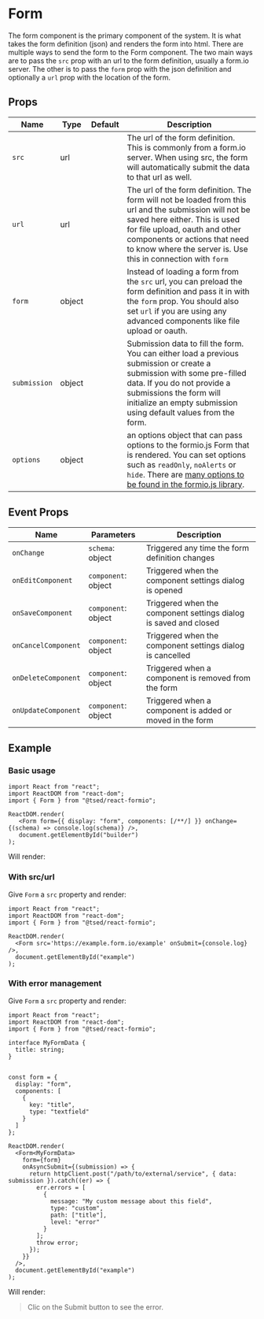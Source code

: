 
<Meta title="Documentation/Form"/>

<style>
  {`
  .sbdocs-wrapper {
    background: #f7f7f7;
  }
  .sbdocs-wrapper .sbdocs-wrapper  {
    background: #fff;
  }
  `}
</style>

# Form

The form component is the primary component of the system. It is what takes the form definition (json) and renders the
form into html. There are multiple ways to send the form to the Form component. The two main ways are to pass the `src`
prop with an url to the form definition, usually a form.io server. The other is to pass the `form` prop with the json
definition and optionally a `url` prop with the location of the form.

## Props

| Name         | Type   | Default | Description                                                                                                                                                                                                                                                                  |
|--------------|--------|---------|------------------------------------------------------------------------------------------------------------------------------------------------------------------------------------------------------------------------------------------------------------------------------|
| `src`        | url    |         | The url of the form definition. This is commonly from a form.io server. When using src, the form will automatically submit the data to that url as well.                                                                                                                     |
| `url`        | url    |         | The url of the form definition. The form will not be loaded from this url and the submission will not be saved here either. This is used for file upload, oauth and other components or actions that need to know where the server is. Use this in connection with `form`    |
| `form`       | object |         | Instead of loading a form from the `src` url, you can preload the form definition and pass it in with the `form` prop. You should also set `url` if you are using any advanced components like file upload or oauth.                                                         |
| `submission` | object |         | Submission data to fill the form. You can either load a previous submission or create a submission with some pre-filled data. If you do not provide a submissions the form will initialize an empty submission using default values from the form.                           |
| `options`    | object |         | an options object that can pass options to the formio.js Form that is rendered. You can set options such as `readOnly`, `noAlerts` or `hide`. There are [many options to be found in the formio.js library](https://github.com/formio/formio.js/wiki/Form-Renderer#options). |

## Event Props

| Name                | Parameters          | Description                                                      |
|---------------------|---------------------|------------------------------------------------------------------|
| `onChange`          | `schema`: object    | Triggered any time the form definition changes                   |
| `onEditComponent`   | `component`: object | Triggered when the component settings dialog is opened           |
| `onSaveComponent`   | `component`: object | Triggered when the component settings dialog is saved and closed |
| `onCancelComponent` | `component`: object | Triggered when the component settings dialog is cancelled        |
| `onDeleteComponent` | `component`: object | Triggered when a component is removed from the form              |
| `onUpdateComponent` | `component`: object | Triggered when a component is added or moved in the form         |

## Example

### Basic usage
```tsx
import React from "react";
import ReactDOM from "react-dom";
import { Form } from "@tsed/react-formio";

ReactDOM.render(
   <Form form={{ display: "form", components: [/**/] }} onChange={(schema) => console.log(schema)} />,
   document.getElementById("builder")
);
```

Will render:

<Canvas of={FormStories.Sandbox}/>

### With src/url

Give `Form` a `src` property and render:

```tsx
import React from "react";
import ReactDOM from "react-dom";
import { Form } from "@tsed/react-formio";

ReactDOM.render(
  <Form src='https://example.form.io/example' onSubmit={console.log} />,
  document.getElementById("example")
);
```

### With error management

Give `Form` a `src` property and render:

```tsx
import React from "react";
import ReactDOM from "react-dom";
import { Form } from "@tsed/react-formio";

interface MyFormData {
  title: string;
}


const form = {
  display: "form",
  components: [
    {
      key: "title",
      type: "textfield"
    }
  ]
};

ReactDOM.render(
  <Form<MyFormData>
    form={form}
    onAsyncSubmit={(submission) => {
      return httpClient.post("/path/to/external/service", { data: submission }).catch((er) => {
        err.errors = [
          {
            message: "My custom message about this field",
            type: "custom",
            path: ["title"],
            level: "error"
          }
        ];
        throw error;
      });
    }}
  />,
  document.getElementById("example")
);
```

Will render:

<Canvas of={FormStories.TriggerError}/>

> Clic on the Submit button to see the error.

